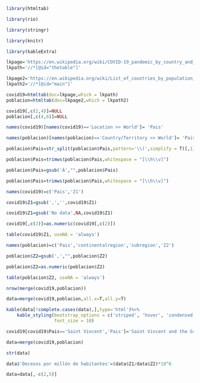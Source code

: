 
```r
library(htmltab)
```
```r
library(rio)
```
```r
library(stringr)
```
```r
library(knitr) 
```
```r
library(kableExtra)
```
```r
lkpage='https://en.wikipedia.org/wiki/COVID-19_pandemic_by_country_and_territory'
lkpath='//*[@id="thetable"]'
```
```r
lkpage2='https://en.wikipedia.org/wiki/List_of_countries_by_population_(United_Nations)'
lkpath2='//*[@id="main"]'
```
```r
covid19=htmltab(doc=lkpage,which = lkpath)
poblacion=htmltab(doc=lkpage2,which = lkpath2)
```
```r
covid19[,c(2,4)]=NULL
poblacion[,c(4,6)]=NULL
```
```r
names(covid19)[names(covid19)=='Location >> World']= 'Pais'
```
```r
names(poblacion)[names(poblacion)=='Country/Territory >> World']= 'Pais'
```
```r
poblacion$Pais=str_split(poblacion$Pais,pattern='\\(',simplify = T)[,1]
```
```r
poblacion$Pais=trimws(poblacion$Pais,whitespace = "[\\h\\v]")
```
```r
poblacion$Pais=gsub('Â',"",poblacion$Pais)
```
```r
poblacion$Pais=trimws(poblacion$Pais,whitespace = "[\\h\\v]")
```
```r
names(covid19)=c('Pais','Z1')
```
```r
covid19$Z1=gsub(',','',covid19$Z1)
```
```r
covid19$Z1=gsub('No data',NA,covid19$Z1)
```
```r
covid19[,c(2)]=as.numeric(covid19[,c(2)])
```
```r
table(covid19$Z1, useNA = 'always')
```

```r
names(poblacion)=c('Pais','continentalregion','subregion','Z2')
```
```r
poblacion$Z2=gsub(',',"",poblacion$Z2)
```
```r
poblacion$Z2=as.numeric(poblacion$Z2)
```
```r
table(poblacion$Z2, useNA = 'always')
```
```r
nrow(merge(covid19,poblacion))
```
```r
data=merge(covid19,poblacion,all.x=T,all.y=T)
```
```r
kable(data[!complete.cases(data),],type='html')%>%
    kable_styling(bootstrap_options = c('striped', 'hover', 'condensed', 'responsive'),
                  font_size = 10)
```

```r
covid19[covid19$Pais=='Saint Vincent','Pais']='Saint Vincent and the Grenadines'
```
```r
data=merge(covid19,poblacion)
```
```r
str(data)
```
```r
data$'Decesos por millón de habitantes'=(data$Z1/data$Z2)*10^6
```
```r
data=data[,-c(2,5)]
```
